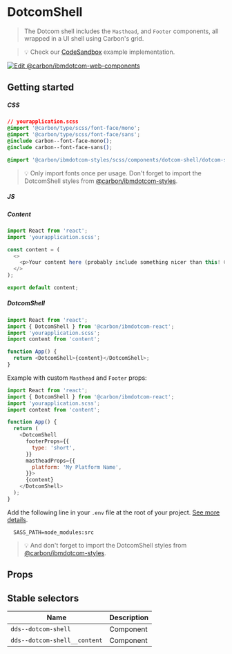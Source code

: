
# DotcomShell

> The Dotcom shell includes the `Masthead`, and `Footer` components, all wrapped
> in a UI shell using Carbon's grid.

> 💡 Check our
> [CodeSandbox](https://githubbox.com/carbon-design-system/ibm-dotcom-library/tree/master/packages/react/examples/codesandbox/components/DotcomShell)
> example implementation.

[![Edit @carbon/ibmdotcom-web-components](https://codesandbox.io/static/img/play-codesandbox.svg)](https://githubbox.com/carbon-design-system/ibm-dotcom-library/tree/master/packages/react/examples/codesandbox/components/DotcomShell)

## Getting started

##### CSS

```css
// yourapplication.scss
@import '@carbon/type/scss/font-face/mono';
@import '@carbon/type/scss/font-face/sans';
@include carbon--font-face-mono();
@include carbon--font-face-sans();

@import '@carbon/ibmdotcom-styles/scss/components/dotcom-shell/dotcom-shell';
```

> 💡 Only import fonts once per usage. Don't forget to import the DotcomShell
> styles from
> [@carbon/ibmdotcom-styles](https://github.com/carbon-design-system/ibm-dotcom-library/blob/master/packages/styles).

##### JS

##### Content

```javascript
import React from 'react';
import 'yourapplication.scss';

const content = (
  <>
    <p>Your content here (probably include something nicer than this! 😄)</p>
  </>
);

export default content;
```

##### DotcomShell

```javascript
import React from 'react';
import { DotcomShell } from '@carbon/ibmdotcom-react';
import 'yourapplication.scss';
import content from 'content';

function App() {
  return <DotcomShell>{content}</DotcomShell>;
}
```

Example with custom `Masthead` and `Footer` props:

```javascript
import React from 'react';
import { DotcomShell } from '@carbon/ibmdotcom-react';
import 'yourapplication.scss';
import content from 'content';

function App() {
  return (
    <DotcomShell
      footerProps={{
        type: 'short',
      }}
      mastheadProps={{
        platform: 'My Platform Name',
      }}>
      {content}
    </DotcomShell>
  );
}
```

Add the following line in your `.env` file at the root of your project.
[See more details](https://github.com/carbon-design-system/ibm-dotcom-library/tree/master/packages/styles#usage).

```
  SASS_PATH=node_modules:src
```

> 💡 And don't forget to import the DotcomShell styles from
> [@carbon/ibmdotcom-styles](/packages/styles).

## Props

<Props of={DotcomShell} />

## Stable selectors

| Name                         | Description |
| ---------------------------- | ----------- |
| `dds--dotcom-shell`          | Component   |
| `dds--dotcom-shell__content` | Component   |

<Description markdown={contributing} />
